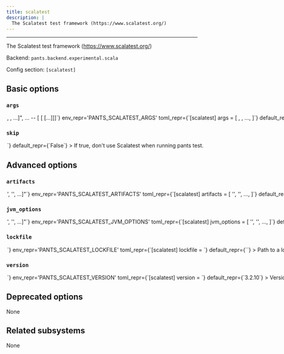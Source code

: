 ```yaml
---
title: scalatest
description: |
  The Scalatest test framework (https://www.scalatest.org/)
---
```



---

The Scalatest test framework (https://www.scalatest.org/)

Backend: <span className="color--primary">`pants.backend.experimental.scala`</span>

Config section: <span className="color--primary">`[scalatest]`</span>

<span className={styles.options}>

## Basic options

### `args`

<Option
  cli_repr={`--scalatest-args="[<shell_str>, <shell_str>, ...]", ... -- [<shell_str> [<shell_str> [...]]]`}
  env_repr='PANTS_SCALATEST_ARGS'
  toml_repr={`[scalatest]
args = [
    <shell_str>,
    <shell_str>,
    ...,
]`}
  default_repr={`[]`}
>

Arguments to pass directly to Scalatest, e.g. `--scalatest-args='-t $testname'`.

See https://www.scalatest.org/user_guide/using_the_runner for supported arguments.

</Option>

### `skip`

<Option
  cli_repr={`--[no-]scalatest-skip`}
  env_repr='PANTS_SCALATEST_SKIP'
  toml_repr={`[scalatest]
skip = <bool>`}
  default_repr={`False`}
>

If true, don&#x27;t use Scalatest when running `pants test`.

</Option>

## Advanced options

### `artifacts`

<Option
  cli_repr={`--scalatest-artifacts="['<str>', '<str>', ...]"`}
  env_repr='PANTS_SCALATEST_ARTIFACTS'
  toml_repr={`[scalatest]
artifacts = [
    '<str>',
    '<str>',
    ...,
]`}
  default_repr={`[\n  "org.scalatest:scalatest_2.13:{version}"\n]`}
>

Artifact requirements for this tool using specified as either the address of a `jvm_artifact` target or, alternatively, as a colon-separated Maven coordinates (e.g., `group:name:version`). For Maven coordinates, the string `{version}` version will be substituted with the value of the `[scalatest].version` option.

</Option>

### `jvm_options`

<Option
  cli_repr={`--scalatest-jvm-options="['<str>', '<str>', ...]"`}
  env_repr='PANTS_SCALATEST_JVM_OPTIONS'
  toml_repr={`[scalatest]
jvm_options = [
    '<str>',
    '<str>',
    ...,
]`}
  default_repr={`[]`}
>

List of JVM options to pass to `scalatest` JVM processes.

Options set here will be added to those set in `[jvm].global_options`. Please check the documentation for the `jvm` subsystem to see what values are accepted here.

</Option>

### `lockfile`

<Option
  cli_repr={`--scalatest-lockfile=<str>`}
  env_repr='PANTS_SCALATEST_LOCKFILE'
  toml_repr={`[scalatest]
lockfile = <str>`}
  default_repr={`<default>`}
>

Path to a lockfile used for installing the tool.

Set to the string `<default>` to use a lockfile provided by Pants, so long as you have not changed the `--version` option. See https://github.com/pantsbuild/pants/blob/release_2.24.3rc0/src/python/pants/backend/scala/subsystems/scalatest.default.lockfile.txt for the default lockfile contents.

To use a custom lockfile, set this option to a file path relative to the build root, then run `pants generate-lockfiles --resolve=scalatest`.

</Option>

### `version`

<Option
  cli_repr={`--scalatest-version=<str>`}
  env_repr='PANTS_SCALATEST_VERSION'
  toml_repr={`[scalatest]
version = <str>`}
  default_repr={`3.2.10`}
>

Version string for the tool. This is available for substitution in the `[scalatest].artifacts` option by including the string `{version}`.

</Option>

## Deprecated options

None

## Related subsystems

None

</span>

